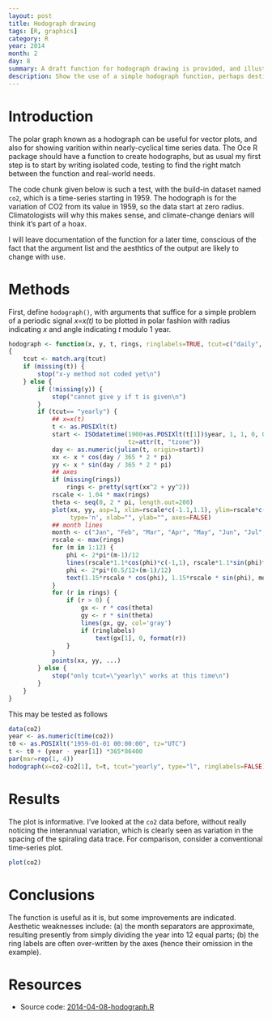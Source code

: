 ```yaml
---
layout: post
title: Hodograph drawing
tags: [R, graphics]
category: R
year: 2014
month: 2
day: 8
summary: A draft function for hodograph drawing is provided, and illustrated with the co2 dataset.  A variant of this function is likely to appear soon in the Oce R package.
description: Show the use of a simple hodograph function, perhaps destined for the Oce package.
---
```


# Introduction

The polar graph known as a hodograph can be useful for vector plots, and also for showing varition within nearly-cyclical time series data.  The Oce R package should have a function to create hodographs, but as usual my first step is to start by writing isolated code, testing to find the right match between the function and real-world needs.

The code chunk given below is such a test, with the build-in dataset named ``co2``, which is a time-series starting in 1959.  The hodograph is for the variation of CO2 from its value in 1959, so the data start at zero radius.  Climatologists will why this makes sense, and climate-change deniars will think it's part of a hoax.

I will leave documentation of the function for a later time, conscious of the fact that the argument list and the aesthtics of the output are likely to change with use.


# Methods

First, define ``hodograph()``, with arguments that suffice for a simple problem of a periodic signal *x=x(t)* to be plotted in polar fashion with radius indicating *x* and angle indicating *t* modulo 1 year.

```r
hodograph <- function(x, y, t, rings, ringlabels=TRUE, tcut=c("daily", "yearly"), ...)
{
    tcut <- match.arg(tcut)
    if (missing(t)) {
        stop("x-y method not coded yet\n")
    } else {
        if (!missing(y)) {
            stop("cannot give y if t is given\n")
        }
        if (tcut== "yearly") {
            ## x=x(t)
            t <- as.POSIXlt(t)
            start <- ISOdatetime(1900+as.POSIXlt(t[1])$year, 1, 1, 0, 0, 0,
                                 tz=attr(t, "tzone"))
            day <- as.numeric(julian(t, origin=start))
            xx <- x * cos(day / 365 * 2 * pi)
            yy <- x * sin(day / 365 * 2 * pi)
            ## axes
            if (missing(rings))
                rings <- pretty(sqrt(xx^2 + yy^2))
            rscale <- 1.04 * max(rings)
            theta <- seq(0, 2 * pi, length.out=200)
            plot(xx, yy, asp=1, xlim=rscale*c(-1.1,1.1), ylim=rscale*c(-1.1, 1.1),
                 type='n', xlab="", ylab="", axes=FALSE)
            ## month lines
            month <- c("Jan", "Feb", "Mar", "Apr", "May", "Jun", "Jul", "Aug", "Sep", "Oct", "Nov", "Dec")
            rscale <- max(rings)
            for (m in 1:12) {
                phi <- 2*pi*(m-1)/12
                lines(rscale*1.1*cos(phi)*c(-1,1), rscale*1.1*sin(phi)*c(-1,1), col='gray')
                phi <- 2*pi*(0.5/12+(m-1)/12)
                text(1.15*rscale * cos(phi), 1.15*rscale * sin(phi), month[m]) 
            }
            for (r in rings) {
                if (r > 0) {
                    gx <- r * cos(theta)
                    gy <- r * sin(theta)
                    lines(gx, gy, col='gray')
                    if (ringlabels)
                        text(gx[1], 0, format(r))
                }
            }
            points(xx, yy, ...)
        } else {
            stop("only tcut=\"yearly\" works at this time\n")
        }
    }
}
```

This may be tested as follows
```r
data(co2)
year <- as.numeric(time(co2))
t0 <- as.POSIXlt("1959-01-01 00:00:00", tz="UTC")
t <- t0 + (year - year[1]) *365*86400
par(mar=rep(1, 4))
hodograph(x=co2-co2[1], t=t, tcut="yearly", type="l", ringlabels=FALSE)
```

# Results

The plot is informative.  I've looked at the ``co2`` data before, without really noticing the interannual variation, which is clearly seen as variation in the spacing of the spiraling data trace.  For comparison, consider a conventional time-series plot.

```r
plot(co2)
```

# Conclusions

The function is useful as it is, but some improvements are indicated.  Aesthetic weaknesses include: (a) the month separators are approximate, resulting presently from simply dividing the year into 12 equal parts; (b) the ring labels are often over-written by the axes (hence their omission in the example).

# Resources

* Source code: [2014-04-08-hodograph.R]({{ site.url }}/assets/2014-02-08-hodograph.R)
